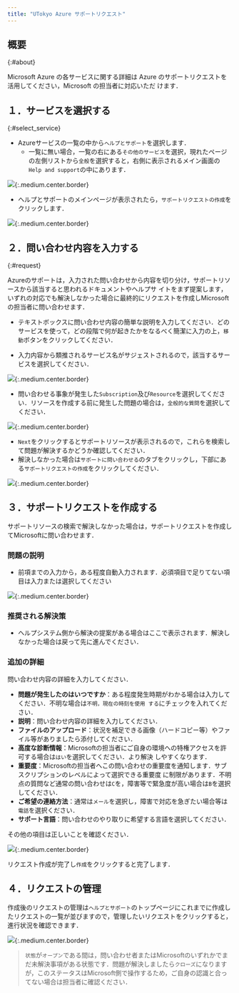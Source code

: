 ```yaml
---
title: "UTokyo Azure サポートリクエスト"
---
```


## 概要
{:#about}

Microsoft Azure の各サービスに関する詳細は Azure のサポートリクエストを活用してください，Microsoft の担当者に対応いただ けます．

## １．サービスを選択する
{:#select_service}

- Azureサービスの一覧の中から`ヘルプとサポート`を選択します．
    - 一覧に無い場合，一覧の右にある`その他のサービス`を選択，現れたページの左側リストから`全般`を選択すると，右側に表示されるメイン画面の`Help and support`の中にあります．

![](img/01_request1.png){:.medium.center.border}

- ヘルプとサポートのメインページが表示されたら，`サポートリクエストの作成`をクリックします．

![](img/02_request2.png){:.medium.center.border}

## ２．問い合わせ内容を入力する
{:#request}

Azureのサポートは，入力された問い合わせから内容を切り分け，サポートリソースから該当すると思われるドキュメントやヘルプサ イトをまず提案します，いずれの対応でも解決しなかった場合に最終的にリクエストを作成しMicrosoftの担当者に問い合わせます．

- テキストボックスに問い合わせ内容の簡単な説明を入力してください．どのサービスを使って，どの段階で何が起きたかをなるべく簡潔に入力の上，`移動`ボタンをクリックしてください．

- 入力内容から類推されるサービス名がサジェストされるので，該当するサービスを選択してください．

![](img/03_request3.png){:.medium.center.border}

- 問い合わせる事象が発生した`Subscription`及び`Resource`を選択してください．リソースを作成する前に発生した問題の場合は，`全般的な質問`を選択してください．

![](img/04_request4.png){:.medium.center.border}

- `Next`をクリックするとサポートリソースが表示されるので，これらを検索して問題が解決するかどうか確認してください．
- 解決しなかった場合は`サポートに問い合わせる`のタブをクリックし，下部にある`サポートリクエストの作成`をクリックしてください．

![](img/05_request5.png){:.medium.center.border}

## ３．サポートリクエストを作成する

サポートリソースの検索で解決しなかった場合は，サポートリクエストを作成してMicrosoftに問い合わせます．

### 問題の説明
- 前項までの入力から，ある程度自動入力されます．必須項目で足りてない項目は入力または選択してください

![](img/06_request6.png){:.medium.center.border}

### 推奨される解決策
- ヘルプシステム側から解決の提案がある場合はここで表示されます．解決しなかった場合は戻って先に進んでください．

### 追加の詳細

問い合わせ内容の詳細を入力してください．

- **問題が発生したのはいつですか**：ある程度発生時期がわかる場合は入力してください．不明な場合は`不明，現在の時刻を使用 する`にチェックを入れてください．
- **説明**：問い合わせ内容の詳細を入力してください．
- **ファイルのアップロード**：状況を補足できる画像（ハードコピー等）やファイル等がありましたら添付してください．
- **高度な診断情報**：Microsoftの担当者にご自身の環境への特権アクセスを許可する場合は`はい`を選択してください．より解決 しやすくなります．
- **重要度**：Microsoftの担当者へこの問い合わせの重要度を通知します．サブスクリプションのレベルによって選択できる重要度 に制限があります．不明点の質問など通常の問い合わせは`C`を，障害等で緊急度が高い場合は`B`を選択してください．
- **ご希望の連絡方法**：通常は`メール`を選択し，障害で対応を急ぎたい場合等は`電話`を選択ください．
- **サポート言語**：問い合わせのやり取りに希望する言語を選択してください．

その他の項目は正しいことを確認ください．

![](img/07_request7.png){:.medium.center.border}

リクエスト作成が完了し`作成`をクリックすると完了します．

## ４．リクエストの管理

作成後のリクエストの管理は`ヘルプとサポート`のトップページにこれまでに作成したリクエストの一覧が並びますので，管理したいリクエストをクリックすると，進行状況を確認できます．

![](img/08_request8.png){:.medium.center.border}

> `状態`が`オープン`である間は，問い合わせ者またはMicrosoftのいずれかでまだ未解決事項がある状態です．問題が解決しましたら`クローズ`になりますが，このステータスはMicrosoft側で操作するため，ご自身の認識と合ってない場合は担当者に確認ください．
